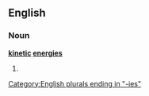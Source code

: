 ==English==

===Noun===
'''[[kinetic]] [[energy|energies]]'''

# {{plural of|[[kinetic energy]]}}

[[Category:English plurals ending in "-ies"]]